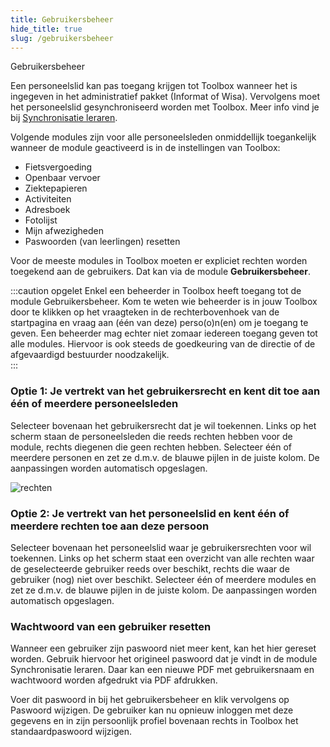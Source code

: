 ```yaml
---
title: Gebruikersbeheer
hide_title: true
slug: /gebruikersbeheer
---
```


<ImageTitle img="gebruikersbeheer.png">Gebruikersbeheer</ImageTitle>

Een personeelslid kan pas toegang krijgen tot Toolbox wanneer het is ingegeven in het administratief pakket (Informat of Wisa). Vervolgens moet het personeelslid gesynchroniseerd worden met Toolbox. Meer info vind je bij [Synchronisatie leraren](/synchronisatie/synchronisatie_leraren/).

Volgende modules zijn voor alle personeelsleden onmiddellijk toegankelijk wanneer de module geactiveerd is in de instellingen van Toolbox:
- Fietsvergoeding 
- Openbaar vervoer 
- Ziektepapieren
- Activiteiten
- Adresboek 
- Fotolijst
- Mijn afwezigheden
- Paswoorden (van leerlingen) resetten 

Voor de meeste modules in Toolbox moeten er expliciet rechten worden toegekend aan de gebruikers. Dat kan via de module **Gebruikersbeheer**.

:::caution opgelet
Enkel een beheerder in Toolbox heeft toegang tot de module Gebruikersbeheer. Kom te weten wie beheerder is in jouw Toolbox door te klikken op het vraagteken in de rechterbovenhoek van de startpagina en vraag aan (één van deze) perso(o)n(en) om je toegang te geven. Een beheerder mag echter niet zomaar iedereen toegang geven tot alle modules. Hiervoor is ook steeds de goedkeuring van de directie of de afgevaardigd bestuurder noodzakelijk.  
:::

### Optie 1: Je vertrekt van het gebruikersrecht en kent dit toe aan één of meerdere personeelsleden

<LegacyAction img="schild.PNG" text="Gebruikers aan beveiligingsgroepen koppelen" /> 

Selecteer bovenaan het gebruikersrecht dat je wil toekennen. Links op het scherm staan de personeelsleden die reeds rechten hebben voor de module, rechts diegenen die geen rechten hebben. Selecteer één of meerdere personen en zet ze d.m.v. de blauwe pijlen in de juiste kolom. De aanpassingen worden automatisch opgeslagen.

![rechten](./rechten.png)

### Optie 2: Je vertrekt van het personeelslid en kent één of meerdere rechten toe aan deze persoon

<LegacyAction img="groep.PNG" text="Beveiligingsgroepen aan gebruikers koppelen" />

Selecteer bovenaan het personeelslid waar je gebruikersrechten voor wil toekennen. Links op het scherm staat een overzicht van alle rechten waar de geselecteerde gebruiker reeds over beschikt, rechts die waar de gebruiker (nog) niet over beschikt. Selecteer één of meerdere modules en zet ze d.m.v. de blauwe pijlen in de juiste kolom. De aanpassingen worden automatisch opgeslagen.

### Wachtwoord van een gebruiker resetten

<LegacyAction img="slot.PNG" text="Paswoord wijzigen" />

Wanneer een gebruiker zijn paswoord niet meer kent, kan het hier gereset worden. Gebruik hiervoor het origineel paswoord dat je vindt in de module Synchronisatie leraren. Daar kan een nieuwe PDF met gebruikersnaam en wachtwoord worden afgedrukt via PDF afdrukken. 

Voer dit paswoord in bij het gebruikersbeheer en klik vervolgens op Paswoord wijzigen. De gebruiker kan nu opnieuw inloggen met deze gegevens en in zijn persoonlijk profiel bovenaan rechts in Toolbox het standaardpaswoord wijzigen.